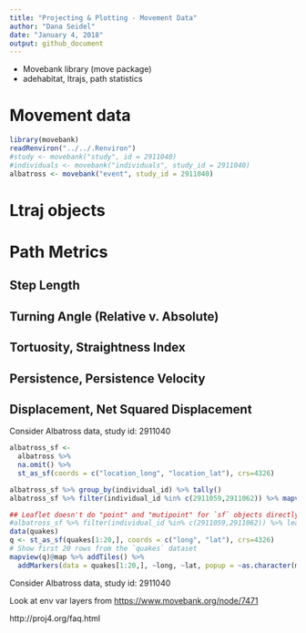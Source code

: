 ```yaml
---
title: "Projecting & Plotting - Movement Data"
author: "Dana Seidel"
date: "January 4, 2018"
output: github_document
---
```


- Movebank library (move package)
- adehabitat, ltrajs, path statistics

# Movement data
```r
library(movebank)
readRenviron("../../.Renviron")
#study <- movebank("study", id = 2911040)
#individuals <- movebank("individuals", study_id = 2911040)
albatross <- movebank("event", study_id = 2911040)
```




# Ltraj objects

# Path Metrics 
## Step Length
## Turning Angle (Relative v. Absolute)
## Tortuosity, Straightness Index
## Persistence, Persistence Velocity
## Displacement, Net Squared Displacement


Consider Albatross data, study id: 2911040

```r
albatross_sf <- 
  albatross %>%
  na.omit() %>%
  st_as_sf(coords = c("location_long", "location_lat"), crs=4326)
```

```r
albatross_sf %>% group_by(individual_id) %>% tally()
albatross_sf %>% filter(individual_id %in% c(2911059,2911062)) %>% mapview(zcol="individual_id")
```


```r
## Leaflet doesn't do "point" and "mutipoint" for `sf` objects directly, but we can combine leaflet and mapview
#albatross_sf %>% filter(individual_id %in% c(2911059,2911062)) %>% leaflet()
data(quakes)
q <- st_as_sf(quakes[1:20,], coords = c("long", "lat"), crs=4326)
# Show first 20 rows from the `quakes` dataset
mapview(q)@map %>% addTiles() %>%
  addMarkers(data = quakes[1:20,], ~long, ~lat, popup = ~as.character(mag), label = ~as.character(mag))
```

Consider Albatross data, study id: 2911040


Look at env var layers from <https://www.movebank.org/node/7471>

http://proj4.org/faq.html
